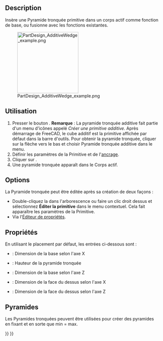 <languages/>

{{Docnav/fr
|[[PartDesign_AdditivePrism/fr|Prisme additif]]
|[[PartDesign_Pocket/fr|Cavité]]
|[[PartDesign_Workbench/fr|Atelier PartDesign]]
|IconL=PartDesign_AdditivePrism.svg
|IconR=PartDesign_Pocket.svg
|IconC=Workbench_PartDesign.svg
}}

{{GuiCommand/fr
|Name=PartDesign AdditiveWedge
|Name/fr=PartDesign Pyramide tronquée additive
|MenuLocation=PartDesign → Créer une primitive additive → Pyramide tronquée additive
|Workbenches=[[PartDesign_Workbench/fr|PartDesign]]
|Version=0.17
|SeeAlso=[[PartDesign_CompPrimitiveAdditive/fr|PartDesign Primitives additives]], [[PartDesign_SubtractiveWedge/fr|PartDesign Pyramide tronquée soustractive]]
}}

==Description==

Insère une Pyramide tronquée primitive dans un corps actif comme fonction de base, ou fusionne avec les fonctions existantes.

[[File:PartDesign_AdditiveWedge_example.png|200px]]

<span id="Usage"></span>
==Utilisation==

# Presser le bouton {{Button|[[Image:PartDesign AdditiveWedge.svg|24px]] '''Pyramide tronquée additive'''}}. '''Remarque''' : La pyramide tronquée additive fait partie d'un menu d'icônes appelé ''Créer une primitive additive''. Après démarrage de FreeCAD, le cube additif est la primitive affichée par défaut dans la barre d'outils. Pour obtenir la pyramide tronquée, cliquer sur la flèche vers le bas et choisir Pyramide tronquée additive dans le menu. 
# Définir les paramètres de la Primitive et de l'[[Part_EditAttachment/fr|ancrage]].
# Cliquer sur {{Button|OK}}.
# Une pyramide tronquée apparaît dans le Corps actif.

==Options==

La Pyramide tronquée peut être éditée après sa création de deux façons :
* Double-cliquez la dans l'arborescence ou faire un clic droit dessus et sélectionnez '''Éditer la primitive''' dans le menu contextuel. Cela fait apparaître les paramètres de la Primitive.
* Via l'[[Property_editor/fr|Éditeur de propriétés]].

<span id="Properties"></span>
==Propriétés==

En utilisant le placement par défaut, les entrées ci-dessous sont :
*{{PropertyData|X min/max}} : Dimension de la base selon l'axe X
*{{PropertyData|Y min/max}} : Hauteur de la pyramide tronquée
*{{PropertyData|Z min/max}} : Dimension de la base selon l'axe Z
*{{PropertyData|X2 min/max}} : Dimension de la face du dessus selon l'axe X
*{{PropertyData|Z2 min/max}} : Dimension de la face du dessus selon l'axe Z

<span id="Pyramids"></span>
==Pyramides==

Les Pyramides tronquées peuvent être utilisées pour créer des pyramides en fixant {{PropertyData|X2 min/max}} et {{PropertyData|Z2 min/max}} en sorte que min = max.


{{Docnav/fr
|[[PartDesign_AdditivePrism/fr|Prisme additif]]
|[[PartDesign_Pocket/fr|Cavité]]
|[[PartDesign_Workbench/fr|Atelier PartDesign]]
|IconL=PartDesign_AdditivePrism.svg
|IconR=PartDesign_Pocket.svg
|IconC=Workbench_PartDesign.svg
}}

{{PartDesign_Tools_navi{{#translation:}}}}
{{Userdocnavi{{#translation:}}}}